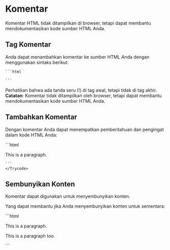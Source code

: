 # Komentar 
Komentar HTML tidak ditampilkan di browser, tetapi dapat membantu mendokumentasikan kode sumber HTML Anda.
## Tag Komentar

Anda dapat menambahkan komentar ke sumber HTML Anda dengan menggunakan sintaks berikut:

    ```html
<!-- Write your comments here -->

    ```
Perhatikan bahwa ada tanda seru (!) di tag awal, tetapi tidak di tag akhir.
**Catatan**: Komentar tidak ditampilkan oleh browser, tetapi dapat membantu mendokumentasikan kode sumber HTML Anda.


## Tambahkan Komentar
Dengan komentar Anda dapat menempatkan pemberitahuan dan pengingat dalam kode HTML Anda:



<div >
<Trycode code_source="https://www.w3schools.com/html/tryit.asp?filename=tryhtml_comment">
    ```html
<!-- This is a comment -->

<p>This is a paragraph.</p>

<!-- Remember to add more information here -->
    ```
    </Trycode>
</div>

## Sembunyikan Konten
Komentar dapat digunakan untuk menyembunyikan konten.

Yang dapat membantu jika Anda menyembunyikan konten untuk sementara:

<div >
<Trycode code_source="https://www.w3schools.com/html/tryit.asp?filename=tryhtml_comment_hide">
    ```html
<p>This is a paragraph.</p>

<!-- <p>This is another paragraph </p> -->

<p>This is a paragraph too.</p>
    ```
    </Trycode>
</div>